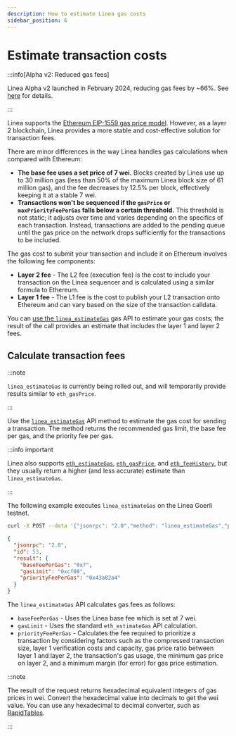 ```yaml
---
description: How to estimate Linea gas costs
sidebar_position: 6
---
```



# Estimate transaction costs

:::info[Alpha v2: Reduced gas fees]

Linea Alpha v2 launched in February 2024, reducing gas fees by ~66%. See [here](../use-mainnet/gas-on-linea#alpha-v2-and-minimizing-gas-fees) for details.

:::

Linea supports the [Ethereum EIP-1559 gas price model](https://ethereum.org/developers/docs/gas). However, as a
layer 2 blockchain, Linea provides a more stable and cost-effective solution for transaction fees.

There are minor differences in the way Linea handles gas calculations when compared with Ethereum:

- **The base fee uses a set price of 7 wei.** Blocks created by Linea use up to 30 million gas
    (less than 50% of the maximum Linea block size of 61 million gas), and the fee decreases by 12.5% per block, effectively
    keeping it at a stable 7 wei.
- **Transactions won't be sequenced if the `gasPrice` or `maxPriorityFeePerGas` falls below a certain threshold.** This threshold
    is not static; it adjusts over time and varies depending on the specifics of each transaction. Instead, transactions
    are added to the pending queue until the gas price on the network drops sufficiently for the transactions to be included.

The gas cost to submit your transaction and include it on Ethereum involves the following fee components:

- **Layer 2 fee** - The L2 fee (execution fee) is the cost to include your transaction on the Linea sequencer and is calculated
    using a similar formula to Ethereum. 
- **Layer 1 fee** - The L1 fee is the cost to publish your L2 transaction onto Ethereum and can vary based on the size
    of the transaction calldata.

You can [use the `linea_estimateGas`](../reference/api/linea-estimategas.mdx) gas API to estimate your gas costs; the result of the
call provides an estimate that includes the layer 1 and layer 2 fees.

## Calculate transaction fees

:::note

`linea_estimateGas` is currently being rolled out, and will temporarily provide results similar 
to `eth_gasPrice`.

:::

Use the [`linea_estimateGas`](../reference/api/linea-estimategas.mdx) API method to estimate the gas cost for sending a
transaction. The method returns the recommended gas limit, the base fee per gas, and the priority fee per gas.

:::info important

Linea also supports [`eth_estimateGas`](https://docs.infura.io/api/networks/linea/json-rpc-methods/eth_estimategas),
[`eth_gasPrice`](https://docs.infura.io/api/networks/linea/json-rpc-methods/eth_gasprice), and
[`eth_feeHistory`](https://docs.infura.io/api/networks/linea/json-rpc-methods/eth_feehistory), but they usually return
a higher (and less accurate) estimate than `linea_estimateGas`.

:::

The following example executes `linea_estimateGas` on the Linea Goerli testnet.

<Tabs className="my-tabs">
  <TabItem value="curl" label="curl" default>

```bash
curl -X POST --data '{"jsonrpc": "2.0","method": "linea_estimateGas","params": [{"from": "0xFE3B557E8Fb62b89F4916B721be55cEb828dBd73","value": "0x1","gasPrice":"0x100000000","gas":"0x21000"}],"id": 53}' https://rpc.goerli.linea.build
```

</TabItem>
<TabItem value="result" label="Result">

```json
{
  "jsonrpc": "2.0",
  "id": 53,
  "result": {
    "baseFeePerGas": "0x7",
    "gasLimit": "0xcf08",
    "priorityFeePerGas": "0x43a82a4"
  }
}
```

  </TabItem>
</Tabs>

The `linea_estimateGas` API calculates gas fees as follows:

- `baseFeePerGas` - Uses the Linea base fee which is set at 7 wei.
- `gasLimit` - Uses the standard `eth_estimateGas` API calculation.
- `priorityFeePerGas` - Calculates the fee required to prioritize a transaction by considering factors such as the
    compressed transaction size, layer 1 verification costs and capacity, gas price ratio between layer 1 and
    layer 2, the transaction's gas usage, the minimum gas price on layer 2, and a minimum
    margin (for error) for gas price estimation.

:::note

The result of the request returns hexadecimal equivalent integers of gas prices in wei. Convert the hexadecimal value into
decimals to get the wei value. You can use any hexadecimal to decimal converter, such as
[RapidTables](https://www.rapidtables.com/convert/number/hex-to-decimal.html).

:::